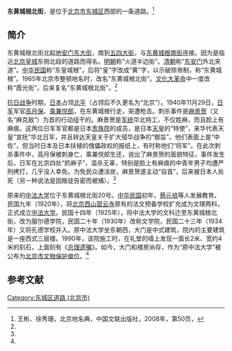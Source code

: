 {{Coord|39.927076|116.406787|type:landmark_region:CN-11_source:GoogleMaps|display=title}}
{{Infobox China Road
|路牌类型 = Beijing
|道路方向 = NS
|中文道路名称 = 东黄城根北街
|道路名称拼音 = DONGHUANGCHENGGEN BEIJIE
|图片 = 
|图片说明 = 
|道路属性 = 
|道路总长度 = 
|车速限制 = 
|行车线数量 = 
|所在地区 = [[北京市|北京市]][[东城区_(北京市)|东城区]]
|起点 = [[地安门东大街|地安门东大街]]
|终点 = [[五四大街|五四大街]]
|路段主要建筑 = [[中法大学|原中法大学]]<br/>[[北平电话北局旧址|北平电话北局旧址]]<br/>[[皇城根遗址公园|皇城根遗址公园]]
}}

'''东黄城根北街'''，是位于[[北京市|北京市]][[东城区_(北京市)|东城区]]西部的一条道路。<ref name="bjdmd">王彬、徐秀珊，北京地名典，中国文联出版社，2008年，第50页，{{ISBN|9787505937574}}</ref>

==简介==
东黄城根北街北起[[地安门东大街|地安门东大街]]，南到[[五四大街|五四大街]]，与[[东黄城根南街|东黄城根南街]]连接。因为是临近[[北京皇城|北京皇城]]东侧北段的道路而得名。[[明朝|明朝]]称“火道半边街”。[[清朝|清朝]]称“[[东安门|东安门]]外北夹道”。[[中华民国|中华民国]]称“东皇城根”，后将“皇”字改成“黄”字，以示破除帝制，称“东黄城根”。1965年北京市整顿地名时，改名“东黄城根北街”。[[文化大革命|文化大革命]]中一度改称“霞光街”，后来复名“东黄城根北街”。<ref name=bjdmd/>

[[抗日战争|抗日战争]]时期，[[日本|日本]]占领[[北平|北平]]（占领后不久更名为“北京”）。1940年11月29日，[[日军|日军]]军官[[高月保|高月保]]、[[乘兼悦郎|乘兼悦郎]]，在东黄城根行走，突遭枪击。刺杀事件是[[麻剋敵|麻景贺]]（又名“麻克敌”）为首的行动组干的。麻景贺是[[军统|军统]]华北特工，不仅姓麻，而且脸上有麻痕。这两位日军军官都是日本[[贵族院_(日本)|贵族院]]的成员，是日本[[天皇|天皇]]的“特使”，来华代表天皇“宣抚”华北日军，并且转达天皇关于扩大侵华战争的“御旨”。他们表面上是“中佐”，但当时日本及日本扶植的傀儡政权的报纸上，有时称他们“将军”。在此次刺杀事件中，高月保被刺身亡，乘兼悦郎生还，说出了麻景贺的面貌特征，事件发生后，日军在北京四处“抓麻子”，滥杀无辜，特别是脸上有麻痕的中青年男子均遭严刑拷打，几乎没人幸免。为免民众遭涂炭，麻景贺遂主动“自首”，后来被日本人处死（另一种说法是因叛徒告密而被捕）。<ref name=bjdmd/>

原来的[[中法大学|中法大学]]位于东黄城根北街20号。[[中华民国|中华民国]]初年，[[蔡元培|蔡元培]]等人发展教育。民国九年（1920年），将[[北京西山|北京西山]][[碧云寺_(北京市)|碧云寺]]原有的法文预备学校扩充成为文理两科，正式成立[[中法大学|中法大学]]。民国十四年（1925年），将中法大学的文科迁至东黄城根北街，改为服尔德学院，民国二十年（1930年）改称文学院，民国二十三年（1934年）又将孔德学校并入。原中法大学坐东朝西，大门是中式建筑，院内的主要建筑是一座西式三层楼。1990年，该院施工时，在礼堂的墙上发现一面长2米、宽约4米的刻石，上面刻有《[[总理遗嘱|总理遗嘱]]》。如今，大门和楼房尚存，作为“原中法大学”被公布为[[北京市文物保护单位|北京市文物保护单位]]。<ref name=bjdmd/>

==参考文献==
{{reflist}}

[[Category:东城区道路_(北京市)|Category:东城区道路 (北京市)]]